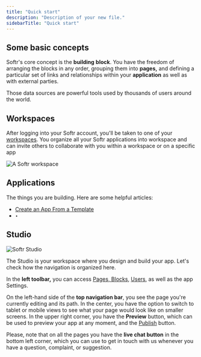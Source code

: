 ```yaml
---
title: "Quick start"
description: "Description of your new file."
sidebarTitle: "Quick start"
---
```


## Some basic **concepts**

Softr's core concept is the **building** **block**. You have the freedom of arranging the blocks in any order, grouping them into **pages,** and defining a particular set of links and relationships within your **application** as well as with external parties.

Those data sources are powerful tools used by thousands of users around the world.

## Workspaces

After logging into your Softr account, you'll be taken to one of your [workspaces](https://www.notion.so/Workspaces-and-Applications-a10324b25edf4b79b7fd8daef5ea0794?pvs=21). You organize all your Softr applications into workspace and can invite others to collaborate with you within a workspace or on a specific app

![A Softr workspace](/images/softr-workspace.png)

## Applications

The things you are building. Here are some helpful articles:

- [Create an App From a Template](https://www.notion.so/Create-an-App-From-a-Template-fd63413cd55442c396a5f3ab452c9b05?pvs=21)
- ‣

## **Studio**

![Softr Studio](/images/softr-studio.png)

The Studio is your workspace where you design and build your app. Let's check how the navigation is organized here.

In the **left toolbar,** you can access [Pages, Blocks](https://www.notion.so/97425386980f42deaf4a77dd07b346a9?pvs=21), [Users](https://www.notion.so/Users-Menu-266193ad96e94d98b955521d1b33a704?pvs=21), as well as the app Settings.

On the left-hand side of the **top navigation bar**, you see the page you're currently editing and its path. In the center, you have the option to switch to tablet or mobile views to see what your page would look like on smaller screens. In the upper right corner, you have the **Preview** button, which can be used to preview your app at any moment, and the [Publish](https://www.notion.so/Publishing-Your-Softr-App-806009ab480c4180877f21c81857fa8e?pvs=21) button.

Please, note that on all the pages you have the **live chat button** in the bottom left corner, which you can use to get in touch with us whenever you have a question, complaint, or suggestion.